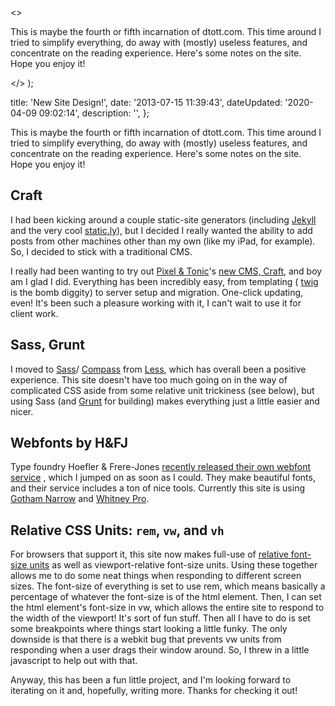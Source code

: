   <>
    <p>
      This is maybe the fourth or fifth incarnation of dtott.com. This time
      around I tried to simplify everything, do away with (mostly) useless
      features, and concentrate on the reading experience. Here's some notes on
      the site. Hope you enjoy it!
    </p>
  </>
);


  title: 'New Site Design!',
  date: '2013-07-15 11:39:43',
  dateUpdated: '2020-04-09 09:02:14',
  description: '',
};

This is maybe the fourth or fifth incarnation of dtott.com. This time around I tried to simplify everything, do away with (mostly) useless features, and concentrate on the reading experience. Here's some notes on the site. Hope you enjoy it!

## Craft

I had been kicking around a couple static-site generators (including [Jekyll](http://jekyllrb.com/) and the very cool [static.ly](http://static.ly/)), but I decided I really wanted the ability to add posts from other machines other than my own (like my iPad, for example). So, I decided to stick with a traditional CMS.

I really had been wanting to try out [Pixel & Tonic](http://pixelandtonic.com/)'s [new CMS, Craft](http://buildwithcraft.com/), and boy am I glad I did. Everything has been incredibly easy, from templating ( [twig](http://twig.sensiolabs.org/) is the bomb diggity) to server setup and migration. One-click updating, even! It's been such a pleasure working with it, I can't wait to use it for client work.

## Sass, Grunt

I moved to [Sass](http://sass-lang.com)/ [Compass](http://compass-style.org) from [Less](http://lesscss.org), which has overall been a positive experience. This site doesn't have too much going on in the way of complicated CSS aside from some relative unit trickiness (see below), but using Sass (and [Grunt](http://gruntjs.com) for building) makes everything just a little easier and nicer.

## Webfonts by H&FJ

Type foundry Hoefler & Frere-Jones [recently released their own webfont service](http://www.typography.com/cloud/welcome/) , which I jumped on as soon as I could. They make beautiful fonts, and their service includes a ton of nice tools. Currently this site is using [Gotham Narrow](http://www.typography.com/fonts/gotham/styles/) and [Whitney Pro](http://www.typography.com/fonts/whitney/styles/).

## Relative CSS Units: `rem`, `vw`, and `vh`

For browsers that support it, this site now makes full-use of [relative font-size units](http://snook.ca/archives/html_and_css/font-size-with-rem) as well as viewport-relative font-size units. Using these together allows me to do some neat things when responding to different screen sizes. The font-size of everything is set to use rem, which means basically a percentage of whatever the font-size is of the html element. Then, I can set the html element's font-size in vw, which allows the entire site to respond to the width of the viewport! It's sort of fun stuff. Then all I have to do is set some breakpoints where things start looking a little funky. The only downside is that there is a webkit bug that prevents vw units from responding when a user drags their window around. So, I threw in a little javascript to help out with that.

Anyway, this has been a fun little project, and I'm looking forward to iterating on it and, hopefully, writing more. Thanks for checking it out!
